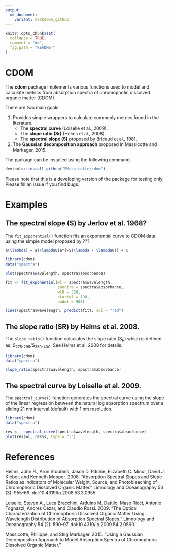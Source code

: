 ```yaml
---
output:
  md_document:
    variant: markdown_github
---
```


```r
knitr::opts_chunk$set(
  collapse = TRUE,
  comment = "#>",
  fig.path = "README-"
)
```

# CDOM

The **cdom** package implements various functions used to model and calculate metrics from absorption spectra of chromophotic dissolved organic matter (CDOM). 

There are two main goals:

1. Provides simple wrappers to calculate commonly metrics found in the literature.
    + The **spectral curve** (Loiselle et al., 2009).
    + The **slope ratio (Sr)** (Helms et al., 2008).
    + The **spectral slope (S)** proposed by Bricaud et al., 1981.

2. The **Gaussian decomposition approach** proposed in Massicotte and Markager, 2015.

The package can be installed using the following command.

```r
devtools::install_github("PMassicotte/cdom")
```


Please note that this is a developing version of the package for testing only. Please fill an issue if you find bugs.

# Examples

## The spectral slope (S) by Jerlov et al. 1968? 

The `fit_exponential()` function fits an exponential curve to CDOM data using the simple model proposed by ???

```tex
a(\lambda) = a(\lambda0)e^{-S(\lambda - \lambda0)} + K
```

```r

library(cdom)
data("spectra")

plot(spectra$wavelength, spectra$absorbance)

fit <- fit_exponential(wl = spectra$wavelength,
                       spectra = spectra$absorbance,
                       wl0 = 350,
                       startwl = 190,
                       endwl = 900)

lines(spectra$wavelength, predict(fit), col = "red")
```

## The slope ratio (SR) by Helms et al. 2008.

The `slope_ratio()` function calculates the slope ratio (S<sub>R</sub>) which is defined as: S<sub>275-295</sub>/S<sub>350-400</sub>. See Helms et al. 2008 for details.

```r
library(cdom)
data("spectra")

slope_ratio(spectra$wavelength, spectra$absorbance)
```

## The spectral curve by Loiselle et al. 2009.

The `spectral_curve()` function generates the spectral curve using the slope of the linear regression between the natural log absorption spectrum over a sliding 21 nm interval (default) with 1 nm resolution.

```r
library(cdom)
data("spectra")

res <-  spectral_curve(spectra$wavelength, spectra$absorbance)
plot(res$wl, res$s, type = "l")

```

# References

Helms, John R., Aron Stubbins, Jason D. Ritchie, Elizabeth C. Minor, David J. Kieber, and Kenneth Mopper. 2008. “Absorption Spectral Slopes and Slope Ratios as Indicators of Molecular Weight, Source, and Photobleaching of Chromophoric Dissolved Organic Matter.” Limnology and Oceanography 53 (3): 955–69. doi:10.4319/lo.2008.53.3.0955.

Loiselle, Steven A., Luca Bracchini, Arduino M. Dattilo, Maso Ricci, Antonio Tognazzi, Andres Cézar, and Claudio Rossi. 2009. “The Optical Characterization of Chromophoric Dissolved Organic Matter Using Wavelength Distribution of Absorption Spectral Slopes.” Limnology and Oceanography 54 (2): 590–97. doi:10.4319/lo.2009.54.2.0590.

Massicotte, Philippe, and Stiig Markager. 2015. “Using a Gaussian Decomposition Approach to Model Absorption Spectra of Chromophoric Dissolved Organic Matter.”
